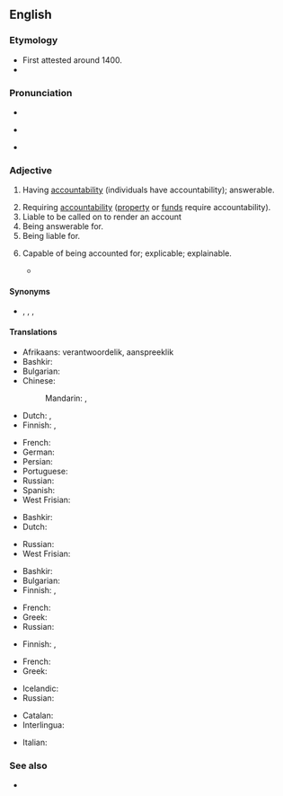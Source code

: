 ==English==

===Etymology===
* First attested around 1400.
* {{suffix|account|able|lang=en}}

===Pronunciation===
* {{IPA|/ʌˈkaʊntəbl̩/|lang=en}}
* {{a|US}} {{IPA|/ə.ˈkaʊn.tə.bəl/|lang=en}}
* {{audio|En-us-accountable.ogg|Audio (US)|lang=en}}

===Adjective===
{{en-adj}}

# Having [[accountability]] (individuals have accountability); answerable.
#: {{ux|en|Every man is '''accountable''' to God for his conduct.}}
#: {{ux|en|You will be held '''accountable''' for your misdemeanors.}}
# Requiring [[accountability]] ([[property]] or [[funds]] require accountability).
# Liable to be called on to render an account
# Being answerable for.
# Being liable for.
# {{lb|en|rare}} Capable of being accounted for; explicable; explainable.
#* {{quote-book|passage=True religion . . . intelligible, rational, and '''accountable''', -- not a burden but a privilege.|author={{w|Benjamin Whichcote}}}}

====Synonyms====
* {{l|en|amenable}}, {{l|en|responsible}}, {{l|en|liable}}, {{l|en|answerable}}

====Translations====
{{trans-top|having accountability}}
* Afrikaans: verantwoordelik, aanspreeklik
* Bashkir: {{t|ba|яуаплы|sc=Cyrl}}
* Bulgarian: {{t+|bg|отговорен}}
* Chinese:
*: Mandarin: {{t|cmn|有責任的|sc=Hani}}, {{t|cmn|有解說義務的|sc=Hani}}
* Dutch: {{t+|nl|verantwoordelijk}}, {{t+|nl|aansprakelijk}}
* Finnish: {{t|fi|vastuullinen}}, {{t|fi|vastuunalainen}}
{{trans-mid}}
* French: {{t+|fr|responsable|m|f}}
* German: {{t+|de|verantwortlich}}
* Persian: {{t+|fa|پاسخگو|tr=pâsox-gu|sc=fa-Arab}}
* Portuguese: {{t+|pt|responsável}}
* Russian: {{t+|ru|отве́тственный}}
* Spanish: {{t+|es|responsable}}
* West Frisian: {{t|fy|ferantwurdlik}}
{{trans-bottom}}

{{trans-top|requiring accountability}}
* Bashkir: {{t|ba|яуаплы|sc=Cyrl}}
* Dutch: {{t+|nl|verklaarbaar}}
{{trans-mid}}
* Russian: {{t+|ru|подотчётный}}
* West Frisian: {{t|fy|ferklearber}}
{{trans-bottom}}

{{trans-top|liable to be called on to render an account}}
* Bashkir: {{t|ba|яуаплы|sc=Cyrl}}
* Bulgarian: {{t|bg|подотчетен}}
* Finnish: {{t|fi|vastuullinen}}, {{t|fi|vastuunalainen}}
{{trans-mid}}
* French: {{t+|fr|responsable|m|f}}
* Greek: {{t+|el|υπόλογος}}
* Russian: {{t+|ru|подотчётный}}
{{trans-bottom}}

{{trans-top|being answerable for}}
* Finnish: {{t|fi|vastuullinen}}, {{t|fi|vastuunalainen}}
{{trans-mid}}
{{trans-bottom}}

{{trans-top|being liable for}}
{{trans-mid}}
{{trans-bottom}}

{{trans-top|capable of being accounted for; explicable}}
* French: {{t|fr|expliquable|m|f}}
* Greek: {{t+|el|ευεξήγητος}}
{{trans-mid}}
* Icelandic: {{t|is|skýranlegur|m}}
* Russian: {{t+|ru|объясни́мый}}
{{trans-bottom}}

{{checktrans-top}}
* Catalan: {{t-check|ca|responsable}}
* Interlingua: {{t-check|ia|responsabile}}
{{trans-mid}}
* Italian: {{t-check|it|responsabile}}
{{trans-bottom}}

===See also===
* {{l|en|hold to account}}